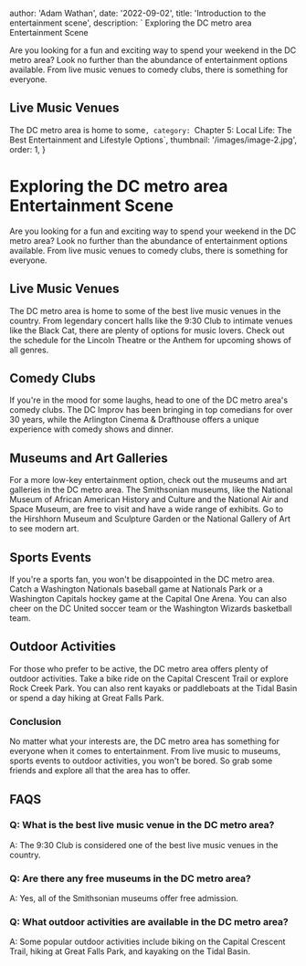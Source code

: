 
  author: 'Adam Wathan',
  date: '2022-09-02',
  title: 'Introduction to the entertainment scene',
  description: ` Exploring the DC metro area   Entertainment Scene 

Are you looking for a fun and exciting way to spend your weekend in the DC metro area? Look no further than the abundance of entertainment options available. From live music venues to comedy clubs, there is something for everyone. 

## Live Music Venues 

The DC metro area is home to some`,
  category: `Chapter 5: Local Life: The Best Entertainment and Lifestyle Options`,
  thumbnail: '/images/image-2.jpg',
  order: 1,
}

        
# Exploring the DC metro area   Entertainment Scene 

Are you looking for a fun and exciting way to spend your weekend in the DC metro area? Look no further than the abundance of entertainment options available. From live music venues to comedy clubs, there is something for everyone. 

## Live Music Venues 

The DC metro area is home to some of the best live music venues in the country. From legendary concert halls like the 9:30 Club to intimate venues like the Black Cat, there are plenty of options for music lovers. Check out the schedule for the Lincoln Theatre or the Anthem for upcoming shows of all genres. 

## Comedy Clubs 

If you're in the mood for some laughs, head to one of the DC metro area's comedy clubs. The DC Improv has been bringing in top comedians for over 30 years, while the Arlington Cinema & Drafthouse offers a unique experience with comedy shows and dinner. 

## Museums and Art Galleries 

For a more low-key entertainment option, check out the museums and art galleries in the DC metro area. The Smithsonian museums, like the National Museum of African American History and Culture and the National Air and Space Museum, are free to visit and have a wide range of exhibits. Go to the Hirshhorn Museum and Sculpture Garden or the National Gallery of Art to see modern art. 

## Sports Events 

If you're a sports fan, you won't be disappointed in the DC metro area. Catch a Washington Nationals baseball game at Nationals Park or a Washington Capitals hockey game at the Capital One Arena. You can also cheer on the DC United soccer team or the Washington Wizards basketball team. 

## Outdoor Activities 

For those who prefer to be active, the DC metro area offers plenty of outdoor activities. Take a bike ride on the Capital Crescent Trail or explore Rock Creek Park. You can also rent kayaks or paddleboats at the Tidal Basin or spend a day hiking at Great Falls Park. 

### Conclusion 

No matter what your interests are, the DC metro area has something for everyone when it comes to entertainment. From live music to museums, sports events to outdoor activities, you won't be bored. So grab some friends and explore all that the area has to offer. 

## FAQS 

### Q: What is the best live music venue in the DC metro area? 

A: The 9:30 Club is considered one of the best live music venues in the country. 

### Q: Are there any free museums in the DC metro area? 

A: Yes, all of the Smithsonian museums offer free admission. 

### Q: What outdoor activities are available in the DC metro area? 

A: Some popular outdoor activities include biking on the Capital Crescent Trail, hiking at Great Falls Park, and kayaking on the Tidal Basin.


        